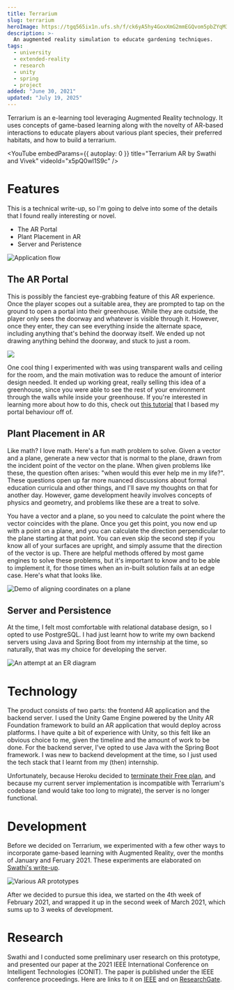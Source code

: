 ```yaml
---
title: Terrarium
slug: terrarium
heroImage: https://tgq565ix1n.ufs.sh/f/ck6yA5hy4GoxXmG2mmEGQvom5pbZYqM3fczd6a7xjLR1Tge8
description: >-
  An augmented reality simulation to educate gardening techniques.
tags:
  - university
  - extended-reality
  - research
  - unity
  - spring
  - project
added: "June 30, 2021"
updated: "July 19, 2025"
---
```



Terrarium is an e-learning tool leveraging Augmented Reality technology.
It uses concepts of game-based learning along with the novelty of AR-based interactions to educate players about various plant species, their preferred habitats, and how to build a terrarium.

<YouTube
  embedParams={{ autoplay: 0 }}
  title="Terrarium AR by Swathi and Vivek"
  videoId="x5pQ0wl1S9c"
/>

# Features

This is a technical write-up, so I'm going to delve into some of the details that I found really interesting or novel.

- The AR Portal
- Plant Placement in AR
- Server and Peristence

![Application flow](https://tgq565ix1n.ufs.sh/f/ck6yA5hy4Gox41IRGQJJMpmRjVxq2OHCIK7irGDec5QX3sh4)

## The AR Portal

This is possibly the fanciest eye-grabbing feature of this AR experience.
Once the player scopes out a suitable area, they are prompted to tap on the ground to open a portal into their greenhouse.
While they are outside, the player only sees the doorway and whatever is visible through it.
However, once they enter, they can see everything inside the alternate space, including anything that's behind the doorway itself.
We ended up not drawing anything behind the doorway, and stuck to just a room.

![](https://tgq565ix1n.ufs.sh/f/ck6yA5hy4GoxauosELkYM3ihGvD1WTbA0f8y6Pa74mSsVwpg)

One cool thing I experimented with was using transparent walls and ceiling for the room, and the main motivation was to reduce the amount of interior design needed.
It ended up working great, really selling this idea of a greenhouse, since you were able to see the rest of your environment through the walls while inside your greenhouse.
If you're interested in learning more about how to do this, check out [this tutorial](https://www.youtube.com/playlist?list=PLKIKuXdn4ZMhwJmPnYI0e7Ixv94ZFPvEP) that I based my portal behaviour off of.

## Plant Placement in AR

Like math? I love math. Here's a fun math problem to solve.
Given a vector and a plane, generate a new vector that is normal to the plane, drawn from the incident point of the vector on the plane.
When given problems like these, the question often arises: "when would this ever help me in my life?".
These questions open up far more nuanced discussions about formal education curricula and other things, and I'll save my thoughts on that for another day.
However, game development heavily involves concepts of physics and geometry, and problems like these are a treat to solve.

You have a vector and a plane, so you need to calculate the point where the vector coincides with the plane.
Once you get this point, you now end up with a point on a plane, and you can calculate the direction perpendicular to the plane starting at that point.
You can even skip the second step if you know all of your surfaces are upright, and simply assume that the direction of the vector is up.
There are helpful methods offered by most game engines to solve these problems, but it's important to know and to be able to implement it, for those times when an in-built solution fails at an edge case.
Here's what that looks like.

![Demo of aligning coordinates on a plane](https://tgq565ix1n.ufs.sh/f/ck6yA5hy4GoxZeEL5NVPX416GnIb0omchus2x5lSNrvOW7gL)

## Server and Persistence

At the time, I felt most comfortable with relational database design, so I opted to use <TechLogo name="postgresql" followColorScheme /> PostgreSQL.
I had just learnt how to write my own backend servers using <TechLogo name="java" followColorScheme /> Java and <TechLogo name="spring" followColorScheme /> Spring Boot from my internship at the time, so naturally, that was my choice for developing the server.

![An attempt at an ER diagram](https://tgq565ix1n.ufs.sh/f/ck6yA5hy4GoxY1U7K11gFBRv2gyCwT9lM4LeOGqHDxEoKfVb)

# Technology

The product consists of two parts: the frontend AR application and the backend server.
I used the Unity Game Engine powered by the Unity AR Foundation framework to build an AR application that would deploy across platforms.
I have quite a bit of experience with <TechLogo name="unity" followColorScheme /> Unity, so this felt like an obvious choice to me, given the timeline and the amount of work to be done.
For the backend server, I've opted to use <TechLogo name="java" followColorScheme /> Java with the <TechLogo name="spring" followColorScheme /> Spring Boot framework. I was new to backend development at the time, so I just used the tech stack that I learnt from my (then) internship.

Unfortunately, because Heroku decided to [terminate their Free plan](https://www.heroku.com/blog/next-chapter), and because my current server implementation is incompatible with Terrarium's codebase (and would take too long to migrate), the server is no longer functional.

# Development

Before we decided on Terrarium, we experimented with a few other ways to incorporate game-based learning with Augmented Reality, over the months of January and Feruary 2021.
These experiments are elaborated on [Swathi's write-up](https://swathibalaji.com/terrarium).

![Various AR prototypes](https://tgq565ix1n.ufs.sh/f/ck6yA5hy4GoxnbWgjgNGk0vhIULfMSglJzOb4cEaFZHeNo39)

After we decided to pursue this idea, we started on the 4th week of February 2021, and wrapped it up in the second week of March 2021, which sums up to 3 weeks of development.

# Research

Swathi and I conducted some preliminary user research on this prototype, and presented our paper at the 2021 IEEE International Conference on Intelligent Technologies (CONIT).
The paper is published under the IEEE conference proceedings.
Here are links to it on [IEEE](http://dx.doi.org/10.1109/CONIT51480.2021.9498304) and on [ResearchGate](https://www.researchgate.net/publication/353697031).
